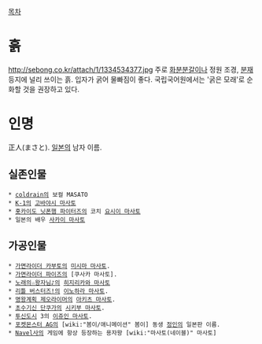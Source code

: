 [[목차]]
= 흙 =
http://sebong.co.kr/attach/1/1334534377.jpg
주로 [[화분]]분갈이나 정원 조경, [[분재]] 등지에 널리 쓰이는 흙. 입자가 굵어 물빠짐이 좋다. 국립국어원에서는 '굵은 모래'로 순화할 것을 권장하고 있다.

= 인명 =
正人(まさと). [[일본]]의 남자 이름. 

== 실존인물 ==
 * [[coldrain]]의 보컬 MASATO　
 * [[K-1]]의 [[고바야시 마사토]]
 * [[홋카이도 닛폰햄 파이터즈]]의 코치 [[요시이 마사토]] 
 * 일본의 배우 [[사카이 마사토]]

== 가공인물 ==
 * [[가면라이더 카부토]]의 [[미시마 마사토]].
 * [[가면라이더 파이즈]]의 [쿠사카 마사토]. 
 * [[노래의☆왕자님♪]]의 [[히지리카와 마사토]]
 * [[리틀 버스터즈!]]의 [[이노하라 마사토]].
 * [[명왕계획 제오라이머]]의 [[아키츠 마사토]].
 * [[초수기신 단쿠가]]의 [[시키부 마사토]].
 * [[투신도시]] 3의 [[이쥬인 마사토]].
 * [[포켓몬스터 AG]]의 [wiki:"봄이/애니메이션" 봄이] 동생 [[정인]]의 일본판 이름.
 * [[Navel]]사의 게임에 항상 등장하는 용자왕 [wiki:"마사토(네이블)" 마사토]
